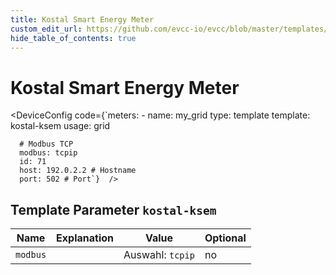```yaml
---
title: Kostal Smart Energy Meter
custom_edit_url: https://github.com/evcc-io/evcc/blob/master/templates/definition/meter/kostal-ksem.yaml
hide_table_of_contents: true
---
```



# Kostal Smart Energy Meter

<DeviceFeatures features="" />

<DeviceConfig code={`meters:
    - name: my_grid
      type: template
      template: kostal-ksem
      usage: grid
      
      # Modbus TCP
      modbus: tcpip
      id: 71
      host: 192.0.2.2 # Hostname
      port: 502 # Port`}  />

## Template Parameter `kostal-ksem`

| Name | Explanation | Value | Optional |
|-----------|-------------|-------|----------|
| `modbus` |  | Auswahl: `tcpip` | no |

